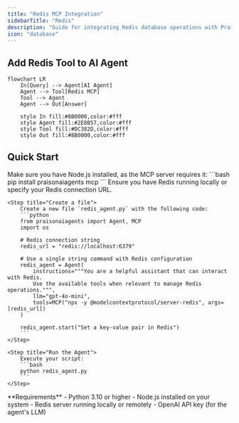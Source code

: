 ```yaml
---
title: "Redis MCP Integration"
sidebarTitle: "Redis"
description: "Guide for integrating Redis database operations with PraisonAI agents using MCP"
icon: "database"
---
```


## Add Redis Tool to AI Agent

```mermaid
flowchart LR
    In[Query] --> Agent[AI Agent]
    Agent --> Tool[Redis MCP]
    Tool --> Agent
    Agent --> Out[Answer]
    
    style In fill:#8B0000,color:#fff
    style Agent fill:#2E8B57,color:#fff
    style Tool fill:#DC382D,color:#fff
    style Out fill:#8B0000,color:#fff
```

## Quick Start

<Steps>
    <Step title="Install Dependencies">
        Make sure you have Node.js installed, as the MCP server requires it:
        ```bash
        pip install praisonaiagents mcp
        ```
    </Step>
    <Step title="Set up Redis">
        Ensure you have Redis running locally or specify your Redis connection URL.
    </Step>

    <Step title="Create a file">
        Create a new file `redis_agent.py` with the following code:
        ```python
        from praisonaiagents import Agent, MCP
        import os

        # Redis connection string
        redis_url = "redis://localhost:6379"

        # Use a single string command with Redis configuration
        redis_agent = Agent(
            instructions="""You are a helpful assistant that can interact with Redis.
            Use the available tools when relevant to manage Redis operations.""",
            llm="gpt-4o-mini",
            tools=MCP("npx -y @modelcontextprotocol/server-redis", args=[redis_url])
        )

        redis_agent.start("Set a key-value pair in Redis")
        ```
    </Step>

    <Step title="Run the Agent">
        Execute your script:
        ```bash
        python redis_agent.py
        ```
    </Step>
</Steps>

<Note>
  **Requirements**
  - Python 3.10 or higher
  - Node.js installed on your system
  - Redis server running locally or remotely
  - OpenAI API key (for the agent's LLM)
</Note>
